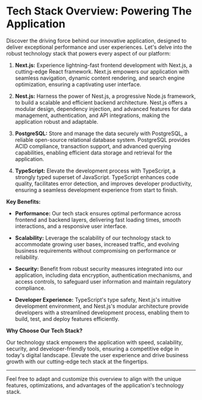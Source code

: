 
<Meta title="Tech-Stack" />

# Tech Stack Overview: Powering The Application

Discover the driving force behind our innovative application, designed to deliver exceptional performance and user experiences. Let's delve into the robust technology stack that powers every aspect of our platform:

1. **Next.js:** Experience lightning-fast frontend development with Next.js, a cutting-edge React framework. Next.js empowers our application with seamless navigation, dynamic content rendering, and search engine optimization, ensuring a captivating user interface.

2. **Nest.js:** Harness the power of Nest.js, a progressive Node.js framework, to build a scalable and efficient backend architecture. Nest.js offers a modular design, dependency injection, and advanced features for data management, authentication, and API integrations, making the application robust and adaptable.

3. **PostgreSQL:** Store and manage the data securely with PostgreSQL, a reliable open-source relational database system. PostgreSQL provides ACID compliance, transaction support, and advanced querying capabilities, enabling efficient data storage and retrieval for the application.

4. **TypeScript:** Elevate the development process with TypeScript, a strongly typed superset of JavaScript. TypeScript enhances code quality, facilitates error detection, and improves developer productivity, ensuring a seamless development experience from start to finish.

**Key Benefits:**

- **Performance:** Our tech stack ensures optimal performance across frontend and backend layers, delivering fast loading times, smooth interactions, and a responsive user interface.
- **Scalability:** Leverage the scalability of our technology stack to accommodate growing user bases, increased traffic, and evolving business requirements without compromising on performance or reliability.

- **Security:** Benefit from robust security measures integrated into our application, including data encryption, authentication mechanisms, and access controls, to safeguard user information and maintain regulatory compliance.

- **Developer Experience:** TypeScript's type safety, Next.js's intuitive development environment, and Nest.js's modular architecture provide developers with a streamlined development process, enabling them to build, test, and deploy features efficiently.

**Why Choose Our Tech Stack?**

Our technology stack empowers the application with speed, scalability, security, and developer-friendly tools, ensuring a competitive edge in today's digital landscape. Elevate the user experience and drive business growth with our cutting-edge tech stack at the fingertips.

---

Feel free to adapt and customize this overview to align with the unique features, optimizations, and advantages of the application's technology stack.
